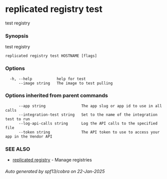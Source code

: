# replicated registry test

test registry

### Synopsis

test registry

```
replicated registry test HOSTNAME [flags]
```

### Options

```
  -h, --help           help for test
      --image string   The image to test pulling
```

### Options inherited from parent commands

```
      --app string                The app slug or app id to use in all calls
      --integration-test string   Set to the name of the integration test to run
      --log-api-calls string      Log the API calls to the specified file
      --token string              The API token to use to access your app in the Vendor API
```

### SEE ALSO

* [replicated registry](replicated-cli-registry)	 - Manage registries

###### Auto generated by spf13/cobra on 22-Jan-2025
